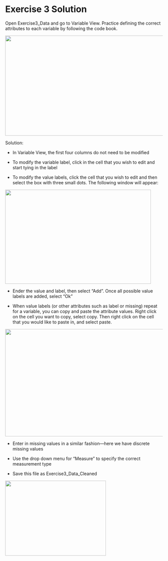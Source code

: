 Exercise 3 Solution
===================

Open Exercise3\_Data and go to Variable View. Practice defining the
correct attributes to each variable by following the code book.

![](./media/image8.png){width="6.0625in"
height="3.320896762904637in"}

Solution:

-   In Variable View, the first four columns do not need to be modified

-   To modify the variable label, click in the cell that you wish to
    edit and start tying in the label

-   To modify the value labels, click the cell that you wish to edit and
    then select the box with three small dots. The following window will
    appear:

![](./media/image9.png){width="4.854166666666667in"
height="3.125in"}

-   Ender the value and label, then select "Add". Once all possible
    value labels are added, select "Ok"

-   When value labels (or other attributes such as label or missing)
    repeat for a variable, you can copy and paste the attribute values.
    Right click on the cell you want to copy, select copy. Then right
    click on the cell that you would like to paste in, and select paste.

![](./media/image10.png){width="6.5in"
height="3.5605489938757655in"}

-   Enter in missing values in a similar fashion---here we have discrete
    missing values

-   Use the drop down menu for "Measure" to specify the correct
    measurement type

-   Save this file as Exercise3\_Data\_Cleaned

![](./media/image11.png){width="3.3541666666666665in"
height="2.4895833333333335in"}
